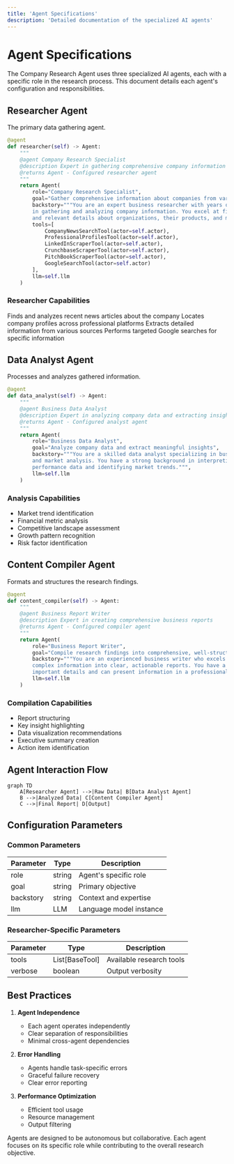 ```yaml
---
title: 'Agent Specifications'
description: 'Detailed documentation of the specialized AI agents'
---
```


# Agent Specifications

The Company Research Agent uses three specialized AI agents, each with a specific role in the research process. This document details each agent's configuration and responsibilities.

## Researcher Agent

The primary data gathering agent.

```python
@agent
def researcher(self) -> Agent:
    """
    @agent Company Research Specialist
    @description Expert in gathering comprehensive company information
    @returns Agent - Configured researcher agent
    """
    return Agent(
        role="Company Research Specialist",
        goal="Gather comprehensive information about companies from various sources",
        backstory="""You are an expert business researcher with years of experience
        in gathering and analyzing company information. You excel at finding accurate
        and relevant details about organizations, their products, and market presence.""",
        tools=[
            CompanyNewsSearchTool(actor=self.actor),
            ProfessionalProfilesTool(actor=self.actor),
            LinkedInScraperTool(actor=self.actor),
            CrunchbaseScraperTool(actor=self.actor),
            PitchBookScraperTool(actor=self.actor),
            GoogleSearchTool(actor=self.actor)
        ],
        llm=self.llm
    )
```

### Researcher Capabilities

<CardGroup cols={2}>
  <Card title="News Search" icon="newspaper">
    Finds and analyzes recent news articles about the company
  </Card>
  <Card title="Profile Discovery" icon="building">
    Locates company profiles across professional platforms
  </Card>
  <Card title="Data Scraping" icon="spider">
    Extracts detailed information from various sources
  </Card>
  <Card title="Search Integration" icon="magnifying-glass">
    Performs targeted Google searches for specific information
  </Card>
</CardGroup>

## Data Analyst Agent

Processes and analyzes gathered information.

```python
@agent
def data_analyst(self) -> Agent:
    """
    @agent Business Data Analyst
    @description Expert in analyzing company data and extracting insights
    @returns Agent - Configured analyst agent
    """
    return Agent(
        role="Business Data Analyst",
        goal="Analyze company data and extract meaningful insights",
        backstory="""You are a skilled data analyst specializing in business metrics
        and market analysis. You have a strong background in interpreting company 
        performance data and identifying market trends.""",
        llm=self.llm
    )
```

### Analysis Capabilities

- Market trend identification
- Financial metric analysis
- Competitive landscape assessment
- Growth pattern recognition
- Risk factor identification

## Content Compiler Agent

Formats and structures the research findings.

```python
@agent
def content_compiler(self) -> Agent:
    """
    @agent Business Report Writer
    @description Expert in creating comprehensive business reports
    @returns Agent - Configured compiler agent
    """
    return Agent(
        role="Business Report Writer",
        goal="Compile research findings into comprehensive, well-structured reports",
        backstory="""You are an experienced business writer who excels at organizing
        complex information into clear, actionable reports. You have a keen eye for
        important details and can present information in a professional format.""",
        llm=self.llm
    )
```

### Compilation Capabilities

- Report structuring
- Key insight highlighting
- Data visualization recommendations
- Executive summary creation
- Action item identification

## Agent Interaction Flow

```mermaid
graph TD
    A[Researcher Agent] -->|Raw Data| B[Data Analyst Agent]
    B -->|Analyzed Data| C[Content Compiler Agent]
    C -->|Final Report| D[Output]
```

## Configuration Parameters

### Common Parameters

| Parameter | Type | Description |
|-----------|------|-------------|
| role | string | Agent's specific role |
| goal | string | Primary objective |
| backstory | string | Context and expertise |
| llm | LLM | Language model instance |

### Researcher-Specific Parameters

| Parameter | Type | Description |
|-----------|------|-------------|
| tools | List[BaseTool] | Available research tools |
| verbose | boolean | Output verbosity |

## Best Practices

1. **Agent Independence**
   - Each agent operates independently
   - Clear separation of responsibilities
   - Minimal cross-agent dependencies

2. **Error Handling**
   - Agents handle task-specific errors
   - Graceful failure recovery
   - Clear error reporting

3. **Performance Optimization**
   - Efficient tool usage
   - Resource management
   - Output filtering

<Note>
Agents are designed to be autonomous but collaborative. Each agent focuses on its specific role while contributing to the overall research objective.
</Note>
